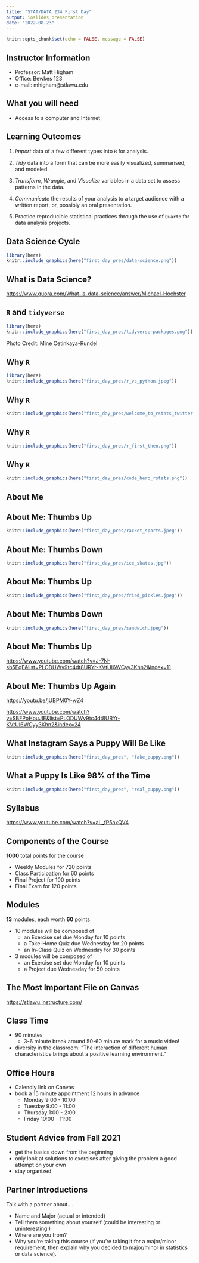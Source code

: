 ```yaml
---
title: "STAT/DATA 234 First Day"
output: ioslides_presentation
date: "2022-08-23"
---
```


```r
knitr::opts_chunk$set(echo = FALSE, message = FALSE)
```

## Instructor Information

- Professor: Matt Higham
- Office: Bewkes 123
- e-mail: mhigham@stlawu.edu

## What you will need

- Access to a computer and Internet

## Learning Outcomes

1. _Import_ data of a few different types into `R` for analysis.

2. _Tidy_ data into a form that can be more easily visualized, summarised, and modeled.

3. _Transform_, _Wrangle_, and _Visualize_ variables in a data set to assess patterns in the data.

4. _Communicate_ the results of your analysis to a target audience with a written report, or, possibly an oral presentation.

5. Practice reproducible statistical practices through the use of `Quarto` for data analysis projects. 

<!-- 6. Explain why it is ethically important to consider the context. -->

<!-- 7. Develop the necessary skills to be able to ask and answer future data analysis questions on your own, either using `R` or another program, such as Python.  -->

## Data Science Cycle

```r
library(here)
knitr::include_graphics(here("first_day_pres/data-science.png"))
```

## What is Data Science?

<https://www.quora.com/What-is-data-science/answer/Michael-Hochster>

## `R` and `tidyverse`

```r
library(here)
knitr::include_graphics(here("first_day_pres/tidyverse-packages.png"))
```

Photo Credit: Mine Cetinkaya-Rundel

## Why `R`

```r
library(here)
knitr::include_graphics(here("first_day_pres/r_vs_python.jpeg"))
```

## Why `R`

<!-- Week 0 -->

```r
knitr::include_graphics(here("first_day_pres/welcome_to_rstats_twitter.png"))
```

## Why `R`

```r
knitr::include_graphics(here("first_day_pres/r_first_then.png"))
```

## Why `R`

<!-- Week 0  -->

```r
knitr::include_graphics(here("first_day_pres/code_hero_rstats.png"))
```

## About Me

## About Me: Thumbs Up

```r
knitr::include_graphics(here("first_day_pres/racket_sports.jpeg"))
```

## About Me: Thumbs Down

```r
knitr::include_graphics(here("first_day_pres/ice_skates.jpg"))
```

## About Me: Thumbs Up

```r
knitr::include_graphics(here("first_day_pres/fried_pickles.jpeg"))
```

## About Me: Thumbs Down

```r
knitr::include_graphics(here("first_day_pres/sandwich.jpeg"))
```

## About Me: Thumbs Up

<https://www.youtube.com/watch?v=J-7N-sb5EqE&list=PLODUWv9tc4dt8URYr-KVtUI6WCyy3Khn2&index=11>

## About Me: Thumbs Up Again

<https://youtu.be/jUBPM0Y-wZ4>

<https://www.youtube.com/watch?v=SBFPoHouJIE&list=PLODUWv9tc4dt8URYr-KVtUI6WCyy3Khn2&index=24>

## What Instagram Says a Puppy Will Be Like

```r
knitr::include_graphics(here("first_day_pres", "fake_puppy.png"))
```

## What a Puppy Is Like 98% of the Time

```r
knitr::include_graphics(here("first_day_pres", "real_puppy.png"))
```

## Syllabus

<https://www.youtube.com/watch?v=aL_fP5axQV4>

## Components of the Course

__1000__ total points for the course

* Weekly Modules for 720 points
* Class Participation for 60 points
* Final Project for 100 points
* Final Exam for 120 points

## Modules

__13__ modules, each worth __60__ points

* 10 modules will be composed of 
    * an Exercise set due Monday for 10 points
    * a Take-Home Quiz due Wednesday for 20 points
    * an In-Class Quiz on Wednesday for 30 points
* 3 modules will be composed of
    * an Exercise set due Monday for 10 points
    * a Project due Wednesday for 50 points
    
## The Most Important File on Canvas

<https://stlawu.instructure.com/>

## Class Time

* 90 minutes
    * 3-6 minute break around 50-60 minute mark for a music video!
    
* diversity in the classroom: "The interaction of different human characteristics brings about a positive learning environment." 

## Office Hours

- Calendly link on Canvas
- book a 15 minute appointment 12 hours in advance
    - Monday 9:00 - 10:00
    - Tuesday 9:00 - 11:00
    - Thursday 1:00 - 2:00
    - Friday 10:00 - 11:00
    
## Student Advice from Fall 2021

* get the basics down from the beginning
* only look at solutions to exercises after giving the problem a good attempt on your own
* stay organized

## Partner Introductions

Talk with a partner about....

- Name and Major (actual or intended)
- Tell them something about yourself (could be interesting or uninteresting!)
- Where are you from?
<!-- - Favorite TV show or movie or music artist -->
<!-- - Why are you taking this course? -->
- Why you're taking this course (if you're taking it for a major/minor requirement, then explain why you decided to major/minor in statistics or data science).
<!-- - If you could have any superpower, what would it be? -->
<!-- - Your answer to one of the questions on the accompanying handout. -->


